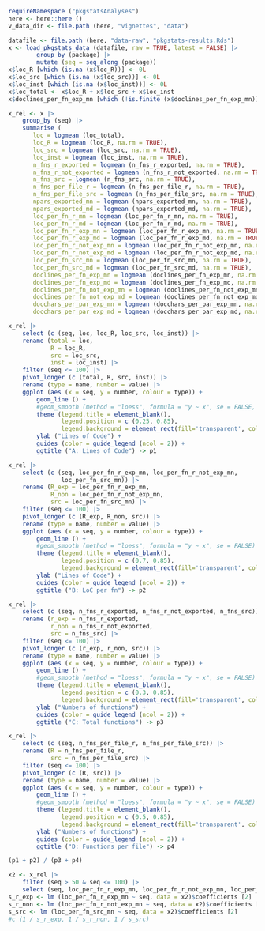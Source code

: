 
```r
requireNamespace ("pkgstatsAnalyses")
here <- here::here ()
v_data_dir <- file.path (here, "vignettes", "data")

datafile <- file.path (here, "data-raw", "pkgstats-results.Rds")
x <- load_pkgstats_data (datafile, raw = TRUE, latest = FALSE) |>
        group_by (package) |>
        mutate (seq = seq_along (package))
x$loc_R [which (is.na (x$loc_R))] <- 0L
x$loc_src [which (is.na (x$loc_src))] <- 0L
x$loc_inst [which (is.na (x$loc_inst))] <- 0L
x$loc_total <- x$loc_R + x$loc_src + x$loc_inst
x$doclines_per_fn_exp_mn [which (!is.finite (x$doclines_per_fn_exp_mn))] <- NA
```

```r
x_rel <- x |>
    group_by (seq) |>
    summarise (
       loc = logmean (loc_total),
       loc_R = logmean (loc_R, na.rm = TRUE),
       loc_src = logmean (loc_src, na.rm = TRUE),
       loc_inst = logmean (loc_inst, na.rm = TRUE),
       n_fns_r_exported = logmean (n_fns_r_exported, na.rm = TRUE),
       n_fns_r_not_exported = logmean (n_fns_r_not_exported, na.rm = TRUE),
       n_fns_src = logmean (n_fns_src, na.rm = TRUE),
       n_fns_per_file_r = logmean (n_fns_per_file_r, na.rm = TRUE),
       n_fns_per_file_src = logmean (n_fns_per_file_src, na.rm = TRUE),
       npars_exported_mn = logmean (npars_exported_mn, na.rm = TRUE),
       npars_exported_md = logmean (npars_exported_md, na.rm = TRUE),
       loc_per_fn_r_mn = logmean (loc_per_fn_r_mn, na.rm = TRUE),
       loc_per_fn_r_md = logmean (loc_per_fn_r_md, na.rm = TRUE),
       loc_per_fn_r_exp_mn = logmean (loc_per_fn_r_exp_mn, na.rm = TRUE),
       loc_per_fn_r_exp_md = logmean (loc_per_fn_r_exp_md, na.rm = TRUE),
       loc_per_fn_r_not_exp_mn = logmean (loc_per_fn_r_not_exp_mn, na.rm = TRUE),
       loc_per_fn_r_not_exp_md = logmean (loc_per_fn_r_not_exp_md, na.rm = TRUE),
       loc_per_fn_src_mn = logmean (loc_per_fn_src_mn, na.rm = TRUE),
       loc_per_fn_src_md = logmean (loc_per_fn_src_md, na.rm = TRUE),
       doclines_per_fn_exp_mn = logmean (doclines_per_fn_exp_mn, na.rm = TRUE),
       doclines_per_fn_exp_md = logmean (doclines_per_fn_exp_md, na.rm = TRUE),
       doclines_per_fn_not_exp_mn = logmean (doclines_per_fn_not_exp_mn, na.rm = TRUE),
       doclines_per_fn_not_exp_md = logmean (doclines_per_fn_not_exp_md, na.rm = TRUE),
       docchars_per_par_exp_mn = logmean (docchars_per_par_exp_mn, na.rm = TRUE),
       docchars_per_par_exp_md = logmean (docchars_per_par_exp_md, na.rm = TRUE))
```

```r
x_rel |>
    select (c (seq, loc, loc_R, loc_src, loc_inst)) |>
    rename (total = loc,
            R = loc_R,
            src = loc_src,
            inst = loc_inst) |>
    filter (seq <= 100) |>
    pivot_longer (c (total, R, src, inst)) |>
    rename (type = name, number = value) |>
    ggplot (aes (x = seq, y = number, colour = type)) +
        geom_line () +
        #geom_smooth (method = "loess", formula = "y ~ x", se = FALSE, lwd = 1) +
        theme (legend.title = element_blank(),
               legend.position = c (0.25, 0.85),
               legend.background = element_rect(fill='transparent', colour='transparent')) +
        ylab ("Lines of Code") +
        guides (color = guide_legend (ncol = 2)) +
        ggtitle ("A: Lines of Code") -> p1
```

```r
x_rel |>
    select (c (seq, loc_per_fn_r_exp_mn, loc_per_fn_r_not_exp_mn,
               loc_per_fn_src_mn)) |>
    rename (R_exp = loc_per_fn_r_exp_mn,
            R_non = loc_per_fn_r_not_exp_mn,
            src = loc_per_fn_src_mn) |>
    filter (seq <= 100) |>
    pivot_longer (c (R_exp, R_non, src)) |>
    rename (type = name, number = value) |>
    ggplot (aes (x = seq, y = number, colour = type)) +
        geom_line () +
        #geom_smooth (method = "loess", formula = "y ~ x", se = FALSE) +
        theme (legend.title = element_blank(),
               legend.position = c (0.7, 0.85),
               legend.background = element_rect(fill='transparent', colour='transparent')) +
        ylab ("Lines of Code") +
        guides (color = guide_legend (ncol = 2)) +
        ggtitle ("B: LoC per fn") -> p2
```

```r
x_rel |>
    select (c (seq, n_fns_r_exported, n_fns_r_not_exported, n_fns_src)) |>
    rename (r_exp = n_fns_r_exported,
            r_non = n_fns_r_not_exported,
            src = n_fns_src) |>
    filter (seq <= 100) |>
    pivot_longer (c (r_exp, r_non, src)) |>
    rename (type = name, number = value) |>
    ggplot (aes (x = seq, y = number, colour = type)) +
        geom_line () +
        #geom_smooth (method = "loess", formula = "y ~ x", se = FALSE) +
        theme (legend.title = element_blank(),
               legend.position = c (0.3, 0.85),
               legend.background = element_rect(fill='transparent', colour='transparent')) +
        ylab ("Numbers of functions") +
        guides (color = guide_legend (ncol = 2)) +
        ggtitle ("C: Total functions") -> p3
```

```r
x_rel |>
    select (c (seq, n_fns_per_file_r, n_fns_per_file_src)) |>
    rename (R = n_fns_per_file_r,
            src = n_fns_per_file_src) |>
    filter (seq <= 100) |>
    pivot_longer (c (R, src)) |>
    rename (type = name, number = value) |>
    ggplot (aes (x = seq, y = number, colour = type)) +
        geom_line () +
        #geom_smooth (method = "loess", formula = "y ~ x", se = FALSE) +
        theme (legend.title = element_blank(),
               legend.position = c (0.5, 0.85),
               legend.background = element_rect(fill='transparent', colour='transparent')) +
        ylab ("Numbers of functions") +
        guides (color = guide_legend (ncol = 2)) +
        ggtitle ("D: Functions per file") -> p4
```


```r
(p1 + p2) / (p3 + p4)
```

```r
x2 <- x_rel |>
    filter (seq > 50 & seq <= 100) |>
    select (seq, loc_per_fn_r_exp_mn, loc_per_fn_r_not_exp_mn, loc_per_fn_src_mn)
s_r_exp <- lm (loc_per_fn_r_exp_mn ~ seq, data = x2)$coefficients [2]
s_r_non <- lm (loc_per_fn_r_not_exp_mn ~ seq, data = x2)$coefficients [2]
s_src <- lm (loc_per_fn_src_mn ~ seq, data = x2)$coefficients [2]
#c (1 / s_r_exp, 1 / s_r_non, 1 / s_src)
```
